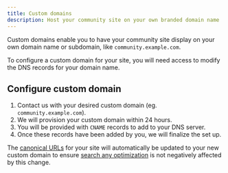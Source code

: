```yaml
---
title: Custom domains
description: Host your community site on your own branded domain name
---
```



<PaidPlan plan="Starter" />

Custom domains enable you to have your community site display on your own domain name or subdomain, like `community.example.com`.

To configure a custom domain for your site, you will need access to modify the DNS records for your domain name.

## Configure custom domain

1. Contact us with your desired custom domain (eg. `community.example.com`).
2. We will provision your custom domain within 24 hours.
3. You will be provided with `CNAME` records to add to your DNS server.
4. Once these records have been added by you, we will finalize the set up.

The [canonical URLs](https://developers.google.com/search/docs/crawling-indexing/canonicalization) for your site will automatically be updated to your new custom domain to ensure [search any optimization](/search-engine-optimization) is not negatively affected by this change.